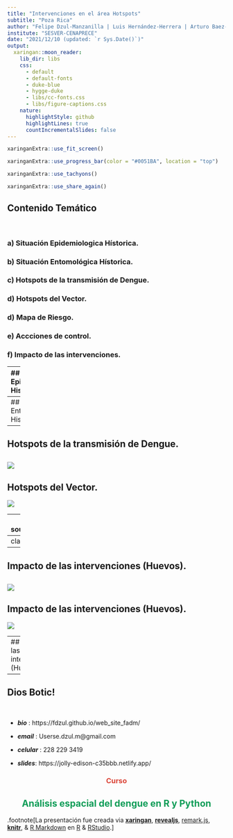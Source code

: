```yaml
---
title: "Intervenciones en el área Hotspots"
subtitle: "Poza Rica"
author: "Felipe Dzul-Manzanilla | Luis Hernández-Herrera | Arturo Baez-Hernández"
institute: "SESVER-CENAPRECE"
date: "2021/12/10 (updated: `r Sys.Date()`)"
output:
  xaringan::moon_reader:
    lib_dir: libs
    css: 
      - default
      - default-fonts
      - duke-blue
      - hygge-duke
      - libs/cc-fonts.css
      - libs/figure-captions.css
    nature:
      highlightStyle: github
      highlightLines: true
      countIncrementalSlides: false
---
```


```r
xaringanExtra::use_fit_screen()
```

```r
xaringanExtra::use_progress_bar(color = "#0051BA", location = "top")
```

```r
xaringanExtra::use_tachyons()
```

```r
xaringanExtra::use_share_again()
```


## Contenido Temático

&nbsp;

### a) Situación Epidemiologica Hístorica.

### b) Situación Entomológica Hístorica. 

### c) Hotspots de la transmisión de Dengue. 

### d) Hotspots del Vector.

### d) Mapa de Riesgo.

### e) Accciones de control.

### f) Impacto de las intervenciones.

---
## Situación Epidemiologica Histórica.

```r
 #Step 1. load the dataset ####
#load("C:/Users/felip/OneDrive/automatic_read_sinave/8.RData/den/den2008_2021.RData")

# step 1. load the historic dataset of dengue ####
load("C:/Users/felip/OneDrive/automatic_read_sinave/8.RData/epid_channel_data.RData")

#
source('C:/Users/felip/OneDrive/automatic_read_sinave/3.Functions/den_epichannel.R', encoding = 'UTF-8')

# load the actual data ####
data <- boldenr::read_dataset_bol(path = "C:/Users/felip/OneDrive/datasets/DGE/arbo/",
                                  dataset = "sinave")
plotly::ggplotly(den_epichannel(x = w, 
                                edo = "VERACRUZ",
                                jur = "X",
                                mpo = "X", 
                                loc = "POZA RICA DE HIDALGO",
                                y = data,
                                current_year = 2020,
                                last_year = 2021,
                                x_epi = 35, y_epi = 15,
                                x_alerta = 32, y_alerta = 8, 
                                x_seg = 40, y_seg = 4,
                                x_exito = 47, y_exito = 1.5))
```

---
## Situación Entomológica Histórica. 
![](figs/eggs_pr_2021.jpg)
---
## Hotspots de la transmisión de Dengue. 
![](figs/intensity_cases_poza_rica.jpg)
---
## Hotspots del Vector.
![](figs/hotspots_eggs_intensity_pozarica.jpg)


---
## Mapa de Riesgo.
```r
library(magrittr)
# Step 1. load the function ####
source("C:/Users/felip/Dropbox/r_developments/r_dashboards/github_pages/test_dashboard/3.Functions/risk_map.R")


#Step 2. load the dengue hotspots ####
load("C:/Users/felip/Dropbox/hotspots_2021/8.RData/cases_hotspots_agebs19.RData")
cases_hotspots_agebs19 <- cases_hotspots_agebs19 |> sf::st_make_valid()



# Step 3. plot the hotspots eggs intensity poza rica ####
load("C:/Users/felip/OneDrive/proyects/hotspots/8.RData/eggs_hotspots_historic/30_veracruz/eggs_prediction_2014_2019_dataframe/30_03_131_pozarica_k40_zinb1_2014_2019.RData")


# Step 3. load the risk_ageb function ####
source('C:/Users/felip/Dropbox/r_developments/r_dashboards/github_pages/test_dashboard/3.Functions/risk_agebs.R')


risk <- risk_agebs(spde_model = spde_eggs_pozarica_zinb1,
                   hotspots = cases_hotspots_agebs19,
                   locality = "Poza Rica de Hidalgo",
                   cve_ent = "30",
                   intensity_perc = 25)
risk_map(risk = risk, staticmap = FALSE)
```


---
class: center
## Accciones de control.

---
## Impacto de las intervenciones (Huevos).
![](figs/mean_eggs_by_area.jpg)
---
## Impacto de las intervenciones (Huevos).
![](figs/mean_eggs_by_area&neighborhoods.jpg)

---
## Impacto de las intervenciones (Huevos).
![](figs/mean_eggs_by_area&ageb.jpg)

---
## Dios Botic!

&nbsp;
&nbsp;

- ***bio***         :     https://fdzul.github.io/web_site_fadm/

- ***email***       :     Userse.dzul.m@gmail.com

- ***celular***     :     228 229 3419

- ***slides***:     https://jolly-edison-c35bbb.netlify.app/


<h3 style="text-align:center; color:#DB4437">Curso</h3>
<h2 style="text-align:center; color:#0F9D58">Análisis espacial del dengue en R y Python</h2>




.footnote[La presentación fue creada via [**xaringan**](https://github.com/yihui/xaringan),
[**revealjs**](https://revealjs.com/),
[remark.js](https://remarkjs.com), [**knitr**](http://yihui.name/knitr),
& [R Markdown](https://rmarkdown.rstudio.com) en [R]() & [RStudio](2.R_Scripts/libs/rstudio_leaflet/rstudio_leaflet.css).]